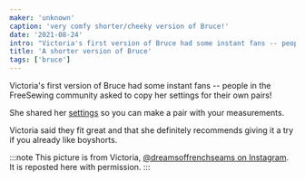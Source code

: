 ```yaml
---
maker: 'unknown'
caption: 'very comfy shorter/cheeky version of Bruce!'
date: '2021-08-24'
intro: "Victoria's first version of Bruce had some instant fans -- people in the FreeSewing community asked to copy her settings for their own pairs!"
title: 'A shorter version of Bruce'
tags: ['bruce']
---
```


<!-- truncate -->

Victoria's first version of Bruce had some instant fans -- people in the FreeSewing community asked to copy her settings for their own pairs!

She shared her [settings](https://freesewing.org/patterns/fjhan/) so you can make a pair with your measurements.

Victoria said they fit great and that she definitely recommends giving it a try if you already like boyshorts.

:::note
This picture is from Victoria, [@dreamsoffrenchseams on Instagram](https://www.instagram.com/dreamsoffrenchseams/). It is reposted here with permission.
:::
